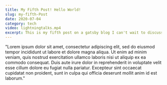 ```yaml
---
title: My Fifth Post! Hello World!
slug: my-fifth-Post
date: 2020-07-04
category: tech
video: lightningtalks.mp4
excerpt: This is my fifth post on a gatsby blog I can't wait to discuss my upcoming projects
---
```


"Lorem ipsum dolor sit amet, consectetur adipiscing elit, sed do eiusmod tempor incididunt ut labore et dolore magna aliqua. Ut enim ad minim veniam, quis nostrud exercitation ullamco laboris nisi ut aliquip ex ea commodo consequat. Duis aute irure dolor in reprehenderit in voluptate velit esse cillum dolore eu fugiat nulla pariatur. 
Excepteur sint occaecat cupidatat non proident, sunt in culpa qui officia deserunt mollit anim id est laborum."